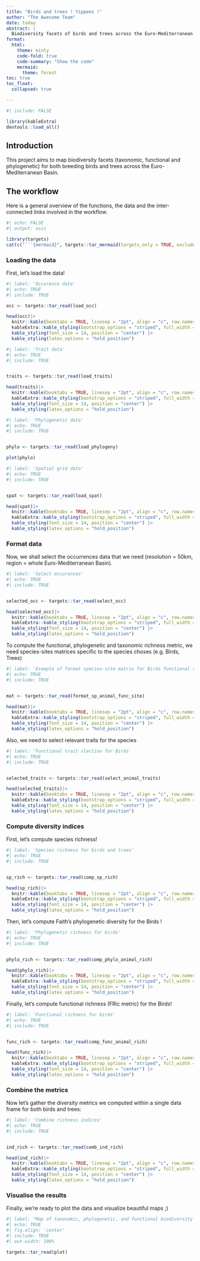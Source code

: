 ```yaml
---
title: "Birds and trees ! Yippees !"
author: "The Awesome Team"
date: today
abstract: |
  Biodiversity facets of birds and trees across the Euro-Mediterranean Basin.
format:
  html:
    theme: minty
    code-fold: true
    code-summary: "Show the code"
    mermaid: 
      theme: forest
toc: true
toc_float: 
  collapsed: true

---
```


```r
#| include: FALSE

library(kableExtra)
devtools::load_all()

```

## Introduction

This project aims to map biodiversity facets (taxonomic, functional and phylogenetic) for both breeding birds and trees across the Euro-Mediterranean Basin.

## The workflow

Here is a general overview of the functions, the data and the inter-connected links involved in the workflow. 

```r
#| echo: FALSE
#| output: asis

library(targets)
cat(c("```{mermaid}", targets::tar_mermaid(targets_only = TRUE, exclude = "index"), "```"), sep = "\n")
```

### Loading the data

First, let's load the data! 

```r
#| label: 'Occurence data'
#| echo: TRUE
#| include: TRUE

occ <- targets::tar_read(load_occ)

head(occ)|> 
  knitr::kable(booktabs = TRUE, linesep = "2pt", align = "c", row.names = FALSE) |> 
  kableExtra::kable_styling(bootstrap_options = "striped", full_width = T) |> 
  kable_styling(font_size = 14, position = "center") |>  
  kable_styling(latex_options = "hold_position") 

```

```r
#| label: 'Trait data'
#| echo: TRUE
#| include: TRUE


traits <- targets::tar_read(load_traits)

head(traits)|> 
  knitr::kable(booktabs = TRUE, linesep = "2pt", align = "c", row.names = FALSE) |> 
  kableExtra::kable_styling(bootstrap_options = "striped", full_width = T) |> 
  kable_styling(font_size = 14, position = "center") |>  
  kable_styling(latex_options = "hold_position") 

```

```r
#| label: 'Phylogenetic data'
#| echo: TRUE
#| include: TRUE


phylo <- targets::tar_read(load_phylogeny)

plot(phylo) 

```

```r
#| label: 'Spatial grid data'
#| echo: TRUE
#| include: TRUE


spat <- targets::tar_read(load_spat)

head(spat)|> 
  knitr::kable(booktabs = TRUE, linesep = "2pt", align = "c", row.names = FALSE) |> 
  kableExtra::kable_styling(bootstrap_options = "striped", full_width = T) |> 
  kable_styling(font_size = 14, position = "center") |>  
  kable_styling(latex_options = "hold_position") 

```

### Format data

Now, we shall select the occurrences data that we need (resolution = 50km, region = whole Euro-Mediterranean Basin).

```r
#| label: 'Select occurences'
#| echo: TRUE
#| include: TRUE


selected_occ <- targets::tar_read(select_occ)

head(selected_occ)|> 
  knitr::kable(booktabs = TRUE, linesep = "2pt", align = "c", row.names = FALSE) |> 
  kableExtra::kable_styling(bootstrap_options = "striped", full_width = T) |> 
  kable_styling(font_size = 14, position = "center") |>  
  kable_styling(latex_options = "hold_position") 

```

To compute the functional, phylogenetic and taxonomic richness metric, we need species-sites matrices specific to the species choses (e.g. Birds, Trees)

```r
#| label: 'Example of format species-site matrix for Birds functional richness'
#| echo: TRUE
#| include: TRUE


mat <- targets::tar_read(format_sp_animal_func_site)

head(mat)|> 
  knitr::kable(booktabs = TRUE, linesep = "2pt", align = "c", row.names = FALSE) |> 
  kableExtra::kable_styling(bootstrap_options = "striped", full_width = T) |> 
  kable_styling(font_size = 14, position = "center") |>  
  kable_styling(latex_options = "hold_position") 

```

Also, we need to select relevant traits for the species

```r
#| label: 'Functional trait slection for Birds'
#| echo: TRUE
#| include: TRUE


selected_traits <- targets::tar_read(select_animal_traits)

head(selected_traits)|> 
  knitr::kable(booktabs = TRUE, linesep = "2pt", align = "c", row.names = FALSE) |> 
  kableExtra::kable_styling(bootstrap_options = "striped", full_width = T) |> 
  kable_styling(font_size = 14, position = "center") |>  
  kable_styling(latex_options = "hold_position") 
```

### Compute diversity indices

First, let's compute species richness!

```r
#| label: 'Species richness for birds and trees'
#| echo: TRUE
#| include: TRUE


sp_rich <- targets::tar_read(comp_sp_rich)

head(sp_rich)|> 
  knitr::kable(booktabs = TRUE, linesep = "2pt", align = "c", row.names = FALSE) |> 
  kableExtra::kable_styling(bootstrap_options = "striped", full_width = T) |> 
  kable_styling(font_size = 14, position = "center") |>  
  kable_styling(latex_options = "hold_position") 
```

Then, let's compute Faith's phylogenetic diversity for the Birds ! 

```r
#| label: 'Phylogenetic richness for birds'
#| echo: TRUE
#| include: TRUE


phylo_rich <- targets::tar_read(comp_phylo_animal_rich)

head(phylo_rich)|> 
  knitr::kable(booktabs = TRUE, linesep = "2pt", align = "c", row.names = FALSE) |> 
  kableExtra::kable_styling(bootstrap_options = "striped", full_width = T) |> 
  kable_styling(font_size = 14, position = "center") |>  
  kable_styling(latex_options = "hold_position") 
```

Finally, let's compute functional richness (FRic metric) for the Birds!

```r
#| label: 'Functional richness for birds'
#| echo: TRUE
#| include: TRUE


func_rich <- targets::tar_read(comp_func_animal_rich)

head(func_rich)|> 
  knitr::kable(booktabs = TRUE, linesep = "2pt", align = "c", row.names = FALSE) |> 
  kableExtra::kable_styling(bootstrap_options = "striped", full_width = T) |> 
  kable_styling(font_size = 14, position = "center") |>  
  kable_styling(latex_options = "hold_position") 
```

### Combine the metrics

Now let's gather the diversity metrics we computed within a single data frame for both birds and trees:

```r
#| label: 'Combine richness indices'
#| echo: TRUE
#| include: TRUE


ind_rich <- targets::tar_read(comb_ind_rich)

head(ind_rich)|> 
  knitr::kable(booktabs = TRUE, linesep = "2pt", align = "c", row.names = FALSE) |> 
  kableExtra::kable_styling(bootstrap_options = "striped", full_width = T) |> 
  kable_styling(font_size = 14, position = "center") |>  
  kable_styling(latex_options = "hold_position") 
```

### Visualise the results

Finally, we're ready to plot the data and visualize beautiful maps ;) 

```r
#| label: "Map of taxonomic, phylogenetic, and functional biodiversity of birds and trees across the Euro-Mediterranean Basin"
#| echo: TRUE
#| fig.align: 'center'
#| include: TRUE
#| out-width: 100%

targets::tar_read(plot)

```

